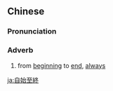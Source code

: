 {{also|自始至终}}
==Chinese==
{{zh-forms|s=自始至终}}

===Pronunciation===
{{zh-pron
|m=zìshǐzhìzhōng
|c=zi6 ci2 zi3 zung1
|cat=adv
}}

===Adverb===
{{zh-adv}}

# {{lb|zh|idiomatic}} from [[beginning]] to [[end]], [[always]]

[[ja:自始至終]]